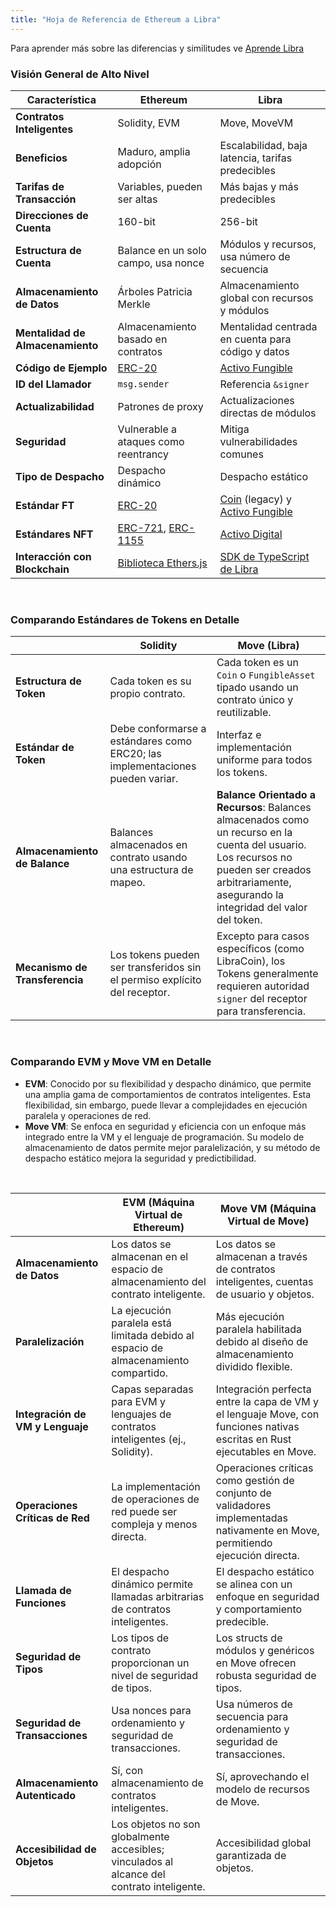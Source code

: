 ```yaml
---
title: "Hoja de Referencia de Ethereum a Libra"
---
```


Para aprender más sobre las diferencias y similitudes ve [Aprende Libra](https://learn.aptoslabs.com/en/tutorials/ethereum-to-aptos-guide/cheat-sheet?workshop=eth-to-aptos)

### Visión General de Alto Nivel

| Característica             | Ethereum                                                                                                                       | Libra                                                                                                                                 |
| -------------------------- | ------------------------------------------------------------------------------------------------------------------------------ | ------------------------------------------------------------------------------------------------------------------------------------- |
| **Contratos Inteligentes** | Solidity, EVM                                                                                                                  | Move, MoveVM                                                                                                                          |
| **Beneficios**             | Maduro, amplia adopción                                                                                                          | Escalabilidad, baja latencia, tarifas predecibles                                                                                    |
| **Tarifas de Transacción** | Variables, pueden ser altas                                                                                                      | Más bajas y más predecibles                                                                                                            |
| **Direcciones de Cuenta**  | 160-bit                                                                                                                        | 256-bit                                                                                                                               |
| **Estructura de Cuenta**   | Balance en un solo campo, usa nonce                                                                                              | Módulos y recursos, usa número de secuencia                                                                                           |
| **Almacenamiento de Datos**| Árboles Patricia Merkle                                                                                                          | Almacenamiento global con recursos y módulos                                                                                         |
| **Mentalidad de Almacenamiento** | Almacenamiento basado en contratos                                                                                               | Mentalidad centrada en cuenta para código y datos                                                                                     |
| **Código de Ejemplo**      | [ERC-20](https://github.com/OpenZeppelin/openzeppelin-contracts/tree/master/contracts/token/ERC20)                             | [Activo Fungible](https://github.com/libra2org/libra2-core/blob/main/aptos-move/framework/aptos-framework/sources/fungible_asset.move) |
| **ID del Llamador**        | `msg.sender`                                                                                                                   | Referencia `&signer`                                                                                                                   |
| **Actualizabilidad**       | Patrones de proxy                                                                                                                 | Actualizaciones directas de módulos                                                                                                    |
| **Seguridad**              | Vulnerable a ataques como reentrancy                                                                                              | Mitiga vulnerabilidades comunes                                                                                                        |
| **Tipo de Despacho**       | Despacho dinámico                                                                                                                 | Despacho estático                                                                                                                       |
| **Estándar FT**            | [ERC-20](https://docs.openzeppelin.com/contracts/4.x/erc20)                                                                    | [Coin](/build/smart-contracts/aptos-coin) (legacy) y [Activo Fungible](/build/smart-contracts/fungible-asset)                        |
| **Estándares NFT**         | [ERC-721](https://docs.openzeppelin.com/contracts/4.x/erc721), [ERC-1155](https://docs.openzeppelin.com/contracts/4.x/erc1155) | [Activo Digital](/build/smart-contracts/digital-asset)                                                                                 |
| **Interacción con Blockchain** | [Biblioteca Ethers.js](https://docs.ethers.org/v6/)                                                                               | [SDK de TypeScript de Libra](/build/sdks/ts-sdk)                                                                                            |

<br />

### Comparando Estándares de Tokens en Detalle

|                        | Solidity                                                               | Move (Libra)                                                                                                                                                         |
| ---------------------- | ---------------------------------------------------------------------- | -------------------------------------------------------------------------------------------------------------------------------------------------------------------- |
| **Estructura de Token** | Cada token es su propio contrato.                                        | Cada token es un `Coin` o `FungibleAsset` tipado usando un contrato único y reutilizable.                                                                                  |
| **Estándar de Token**   | Debe conformarse a estándares como ERC20; las implementaciones pueden variar. | Interfaz e implementación uniforme para todos los tokens.                                                                                                                 |
| **Almacenamiento de Balance** | Balances almacenados en contrato usando una estructura de mapeo.                 | **Balance Orientado a Recursos**: Balances almacenados como un recurso en la cuenta del usuario. Los recursos no pueden ser creados arbitrariamente, asegurando la integridad del valor del token. |
| **Mecanismo de Transferencia** | Los tokens pueden ser transferidos sin el permiso explícito del receptor. | Excepto para casos específicos (como LibraCoin), los Tokens generalmente requieren autoridad `signer` del receptor para transferencia.                                                |

<br />

### Comparando EVM y Move VM en Detalle

- **EVM**: Conocido por su flexibilidad y despacho dinámico, que permite una amplia gama de comportamientos de contratos inteligentes. Esta flexibilidad, sin embargo, puede llevar a complejidades en ejecución paralela y operaciones de red.
- **Move VM**: Se enfoca en seguridad y eficiencia con un enfoque más integrado entre la VM y el lenguaje de programación. Su modelo de almacenamiento de datos permite mejor paralelización, y su método de despacho estático mejora la seguridad y predictibilidad.

<br />

|                                 | EVM (Máquina Virtual de Ethereum)                                         | Move VM (Máquina Virtual de Move)                                                                                     |
| ------------------------------- | ---------------------------------------------------------------------- | ------------------------------------------------------------------------------------------------------------------ |
| **Almacenamiento de Datos**     | Los datos se almacenan en el espacio de almacenamiento del contrato inteligente.             | Los datos se almacenan a través de contratos inteligentes, cuentas de usuario y objetos.                                                 |
| **Paralelización**              | La ejecución paralela está limitada debido al espacio de almacenamiento compartido.             | Más ejecución paralela habilitada debido al diseño de almacenamiento dividido flexible.                                              |
| **Integración de VM y Lenguaje** | Capas separadas para EVM y lenguajes de contratos inteligentes (ej., Solidity). | Integración perfecta entre la capa de VM y el lenguaje Move, con funciones nativas escritas en Rust ejecutables en Move. |
| **Operaciones Críticas de Red** | La implementación de operaciones de red puede ser compleja y menos directa.   | Operaciones críticas como gestión de conjunto de validadores implementadas nativamente en Move, permitiendo ejecución directa.     |
| **Llamada de Funciones**        | El despacho dinámico permite llamadas arbitrarias de contratos inteligentes.            | El despacho estático se alinea con un enfoque en seguridad y comportamiento predecible.                                          |
| **Seguridad de Tipos**          | Los tipos de contrato proporcionan un nivel de seguridad de tipos.                         | Los structs de módulos y genéricos en Move ofrecen robusta seguridad de tipos.                                                      |
| **Seguridad de Transacciones**  | Usa nonces para ordenamiento y seguridad de transacciones.                       | Usa números de secuencia para ordenamiento y seguridad de transacciones.                                                         |
| **Almacenamiento Autenticado**  | Sí, con almacenamiento de contratos inteligentes.                                      | Sí, aprovechando el modelo de recursos de Move.                                                                             |
| **Accesibilidad de Objetos**    | Los objetos no son globalmente accesibles; vinculados al alcance del contrato inteligente.    | Accesibilidad global garantizada de objetos.                                                                        |

